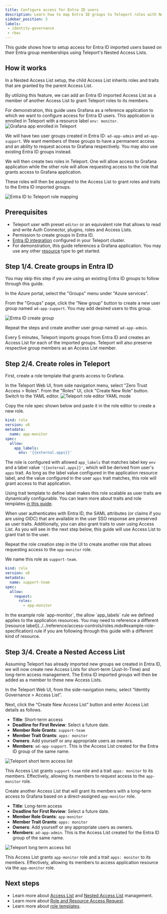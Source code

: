 ```yaml
---
title: Configure access for Entra ID users
description: Learn how to map Entra ID groups to Teleport roles with Nested Access List
sidebar_position: 3
labels:
 - identity-governance
 - rbac
---
```


This guide shows how to setup access for Entra ID imported users based on their Entra
group memberships using Teleport's Nested Access Lists. 

## How it works

In a Nested Access List setup, the child Access List inherits roles and traits that
are granted by the parent Access List. 

By utilizing this feature, we can add an Entra ID imported Access List as a member of 
another Access List to grant Teleport roles to its members. 

For demonstration, this guide uses Grafana as a reference application to which we 
want to configure access for Entra ID users. This application is enrolled 
in Teleport with a resource label `env: monitor`. 
![Grafana app enrolled in Teleport](../../../img/igs/entraid/entra-teleport-grafana-app.png)

We will have two user groups created in Entra ID: `ad-app-admin` and 
`ad-app-support`. We want members of these groups to have a permanent 
access and an ability to request access to Grafana respectively. You 
may also use existing Entra ID groups instead.

We will then create two roles in Teleport. One will allow access to Grafana 
application while the other role will allow requesting access to the role that 
grants access to Grafana application. 

These roles will then be assigned to the Access List to grant roles and traits 
to the Entra ID imported groups. 

![Entra ID to Teleport role mapping](../../../img/igs/entraid/entra-teleport-role-mapping.png)

## Prerequisites

- Teleport user with preset `editor` or an equivalent role that allows to 
read and write Auth Connector, plugins, roles and Access Lists. 
- Permission to create groups in Entra ID.
- [Entra ID integration](getting-started.mdx) configured in your Teleport cluster. 
- For demonstration, this guide references a Grafana application. You may use any other 
[resource](../../enroll-resources/enroll-resources.mdx) type to get started. 

## Step 1/4. Create groups in Entra ID

<Admonition type="info" title="New Group">
  You may skip this step if you are using an existing Entra ID 
  groups to follow through this guide.
</Admonition>

In the Azure portal, select the "Groups" menu under "Azure services". 

From the "Groups" page, click the "New group" button to create a new user group 
named `ad-app-support`. You may add desired users to this group. 

![Entra ID create group](../../../img/igs/entraid/entra-create-group.png)

Repeat the steps and create another user group named `ad-app-admin`.

Every 5 minutes, Teleport imports groups from Entra ID and creates 
an Access List for each of the imported groups. Teleport will also preserve respective 
group members as an Access List member.

## Step 2/4. Create roles in Teleport

First, create a role template that grants access to Grafana. 

In the Teleport Web UI, from side navigation menu, select "Zero Trust Access > Roles".
From the "Roles" UI, click "Create New Role" button. Switch to the YAML editor.
![Teleport role editor YAML mode](../../../img/igs/entraid/entra-teleport-role-yaml-editor.png)

Copy the role spec shown below and paste it in the role editor to create a new role.
```yaml
kind: role
version: v8
metadata:
  name: app-monitor
spec:
  allow:
    app_labels:
      env: '{{external.apps}}'
```

The role is configured with allowed `app_labels` that matches 
label key `env` and a label value `'{{external.apps}}'`, which will be derived from 
user's `apps` trait. As long as the label value configured in the application resource 
label, and the value configured in the user `apps` trait matches, this role will grant 
access to that application. 

Using trait template to define label makes this role scalable as user traits are dynamically
configurable. You can learn more about traits and role templates [in this guide](../../zero-trust-access/rbac-get-started/role-templates.mdx).

When user authenticates with Entra ID, the SAML attributes (or claims if you are using OIDC) 
that are available in the user SSO response are preserved as user traits. Additionally, you 
can also grant traits to user using Access List. As you will see in the next step below, 
this guide will use Access List to grant trait to the user.


Repeat the role creation step in the UI to create another role that allows 
requesting access to the `app-monitor` role. 

We name this role as `support-team`.
```yaml
kind: role
version: v8
metadata:
  name: support-team
spec:
  allow:
    request: 
      roles: 
        - app-monitor
```

<Admonition type="tip" title="Role resource label">
  In the example role `app-monitor`, the allow `app_labels` 
  rule we defined applies to the application resources. You may need to reference 
  a different [resource label](../../reference/access-controls/roles.mdx#example-role-specification) 
  rule if you are following through this guide with a different kind of resource.  
</Admonition>

## Step 3/4. Create a Nested Access List

Assuming Teleport has already imported new groups we created in Entra ID, 
we will now create new Access Lists for short-term (Just-In-Time) 
and long-term access management. The Entra ID imported groups will then be added as a member to 
these new Access Lists.

In the Teleport Web UI, from the side-navigation menu, select “Identity Governance > Access List”.

Next, click the “Create New Access List” button and enter Access List details as follows. 

- **Title**: Short-term access
- **Deadline for First Review**: Select a future date.
- **Member Role Grants**: `support-team`
- **Member Trait Grants**: `apps: monitor`
- **Owners**: Add yourself or any appropriate users as owners.
- **Members**: `ad-app-support`. This is the Access List created for the Entra ID group of the same name. 

![Teleport short term access list](../../../img/igs/entraid/entra-teleport-acl-short-term.png)

This Access List grants `support-team` role and a trait `apps: monitor` to its members.
Effectively, allowing its members to request access to the `app-monitor` role.

Create another Access List that will grant its members with a long-term access to Grafana
based on a direct-assigned `app-monitor` role. 
- **Title**: Long-term access
- **Deadline for First Review**: Select a future date.
- **Member Role Grants**: `app-monitor`
- **Member Trait Grants**: `apps: monitor`
- **Owners**: Add yourself or any appropriate users as owners.
- **Members**: `ad-app-admin`. This is the Access List created for the Entra ID group of the same name. 

![Teleport long term access list](../../../img/igs/entraid/entra-teleport-acl-long-term.png)

This Access List grants `app-monitor` role and a trait `apps: monitor` to its members.
Effectively, allowing its members to access application resource via the `app-monitor` role.

## Next steps

- Learn more about [Access List](../access-lists/access-lists.mdx) and [Nested Access List](../access-lists/nested-access-lists.mdx) management.
- Learn more about [Role and Resource Access Request](../access-requests/access-requests.mdx).
- Learn more about [role templates](../../zero-trust-access/rbac-get-started/role-templates.mdx).